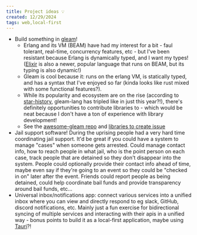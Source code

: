 ```yaml
---
title: Project ideas 💡
created: 12/29/2024
tags: web,local-first
---
```


- Build something in [gleam](https://gleam.run)!
  - Erlang and its VM (BEAM) have had my interest for a bit - faul tolerant, real-time, concurrency features, etc - but I've been resistant because Erlang is dynamically typed, and I want my types! ([Elixir](https://elixir-lang.org/) is also a newer, popular language that runs on BEAM, but its typing is also dynamic!)
  - Gleam is cool because it: runs on the erlang VM, is statically typed, and has a syntax that I've enjoyed so far (kinda looks like rust mixed with some functional features?).
  - While its popularity and ecosystem are on the rise (according to [star-history](https://star-history.com/#gleam-lang/gleam), gleam-lang has tripled like in just this year?!), there's definitely opportunities to contribute libraries to - which would be neat because I don't have a ton of experience with library development!
  - See the [awesome-gleam repo](https://github.com/gleam-lang/awesome-gleam) and [libraries to create issue](https://github.com/gleam-lang/awesome-gleam/issues/34)
- Jail support software! During the uprising people had a very hard time coordinating jail support. It'd be great if you could have a system to manage "cases" when someone gets arrested. Could manage contact info, how to reach people in what jail, who is the point person on each case, track people that are detained so they don't disappear into the system. People could optionally provide their contact info ahead of time, maybe even say if they're going to an event so they could be "checked in on" later after the event. Friends could report people as being detained, could help coordinate bail funds and provide transparency around bail funds, etc...
- Universal inbox/notifications app: connect various services into a unified inbox where you can view and directly respond to eg slack, GitHub, discord notifications, etc. Mainly just a fun exercise for bidirectional syncing of multiple services and interacting with their apis in a unified way - bonus points to build it as a local-first application, maybe using [Tauri](https://tauri.app)?!

